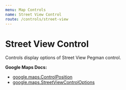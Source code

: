```yaml
---
menu: Map Controls
name: Street View Control
route: /controls/street-view
---
```



# Street View Control

Controls display options of Street View Pegman control.

**Google Maps Docs:**
* [google.maps.ControlPosition](https://developers.google.com/maps/documentation/javascript/reference#ControlPosition)
* [google.maps.StreetViewControlOptions](https://developers.google.com/maps/documentation/javascript/reference#StreetViewControlOptions)

<Playground>
  <GoogleMap
    zoom={18}
    maps={google.maps}
    style={{ height: '320px' }}
    center={{ lat: 36.964, lng: -122.015 }}
  >
    <StreetViewControl position="BOTTOM_CENTER" />
  </GoogleMap>
</Playground>

<PropsTable of={StreetViewControl} />
